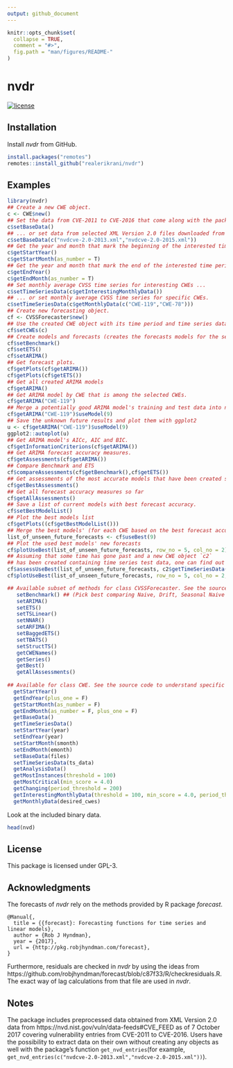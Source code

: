 ```yaml
---
output: github_document
---
```


<!--
---
output:
   html_document:
     self_contained: no
---
-->

<!-- README.md is generated from README.Rmd. Please edit that file -->

```r
knitr::opts_chunk$set(
  collapse = TRUE,
  comment = "#>",
  fig.path = "man/figures/README-"
)
```
# nvdr
[![license](https://img.shields.io/badge/license-GPL--3-blue.svg)](https://www.gnu.org/licenses/gpl-3.0.en.html)

## Installation

Install *nvdr* from GitHub.
```r
install.packages("remotes")
remotes::install_github("realerikrani/nvdr")
```

## Examples

```r
library(nvdr)
## Create a new CWE object.
c <- CWE$new()
## Set the data from CVE-2011 to CVE-2016 that come along with the package ...
c$setBaseData()
## ... or set data from selected XML Version 2.0 files downloaded from https://nvd.nist.gov/vuln/data-feeds#CVE_FEED .
c$setBaseData(c("nvdcve-2.0-2013.xml","nvdcve-2.0-2015.xml"))
## Get the year and month that mark the beginning of the interested time period.
c$getStartYear()
c$getStartMonth(as_number = T)
## Get the year and month that mark the end of the interested time period. See how to change the end and start at the end of the README.
c$getEndYear()
c$getEndMonth(as_number = T)
## Set monthly average CVSS time series for interesting CWEs ...
c$setTimeSeriesData(c$getInterestingMonthlyData())
## ... or set monthly average CVSS time series for specific CWEs.
c$setTimeSeriesData(c$getMonthlyData(c("CWE-119","CWE-78")))
## Create new forecasting object.
cf <- CVSSForecaster$new()
## Use the created CWE object with its time period and time series data.
cf$setCWEs(c)
## Create models and forecasts (creates the forecasts models for the selected CWEs' time series and measures the accuracy).
cf$setBenchmark()
cf$setETS()
cf$setARIMA()
## Get forecast plots.
cf$getPlots(cf$getARIMA())
cf$getPlots(cf$getETS())
## Get all created ARIMA models
cf$getARIMA()
## Get ARIMA model by CWE that is among the selected CWEs.
cf$getARIMA("CWE-119")
## Merge a potentially good ARIMA model's training and test data into new training data for forecasts of the unknown future of 9 months.
cf$getARIMA("CWE-119")$useModel(9)
## Save the unknown future results and plot them with ggplot2
u <- cf$getARIMA("CWE-119")$useModel(9)
ggplot2::autoplot(u)
## Get ARIMA model's AICc, AIC and BIC.
cf$getInformationCriterions(cf$getARIMA())
## Get ARIMA forecast accuracy measures.
cf$getAssessments(cf$getARIMA())
## Compare Benchmark and ETS
cf$compareAssessments(cf$getBenchmark(),cf$getETS())
## Get assessments of the most accurate models that have been created so far for each CWE
cf$getBestAssessments()
## Get all forecast accuracy measures so far
cf$getAllAssessments()
## Save a list of current models with best forecast accuracy.
cf$setBestModelList()
## Plot the best models list
cf$getPlots((cf$getBestModelList()))
## Merge the best models' (for each CWE based on the best forecast accuracy) training and test data into new training data for forecasts of the unknown future of 9 months.
list_of_unseen_future_forecasts <- cf$useBest(9)
## Plot the used best models' new forecasts
cf$plotUseBest(list_of_unseen_future_forecasts, row_no = 5, col_no = 2)
## Assuming that some time has gone past and a new CWE object `c2`
## has been created containing time series test data, one can find out the forecast accuracy and add the obtained actual values to plots
cf$assessUseBest(list_of_unseen_future_forecasts, c2$getTimeSeriesData())
cf$plotUseBest(list_of_unseen_future_forecasts, row_no = 5, col_no = 2, actual = c2$getTimeSeriesData())

## Available subset of methods for class CVSSForecaster. See the source code to understand specific use cases.
   setBenchmark() ## (Pick best comparing Naive, Drift, Seasonal Naive and Mean).
   setARIMA()
   setETS()
   setTSLinear()
   setNNAR()
   setARFIMA()
   setBaggedETS()
   setTBATS()
   setStructTS()
   getCWENames()
   getSeries()
   getBest()
   getAllAssessments()
   
## Available for class CWE. See the source code to understand specific use cases.
  getStartYear()
  getEndYear(plus_one = F)
  getStartMonth(as_number = F)
  getEndMonth(as_number = F, plus_one = F)
  getBaseData()
  getTimeSeriesData()
  setStartYear(year)
  setEndYear(year)
  setStartMonth(smonth)
  setEndMonth(emonth)
  setBaseData(files)
  setTimeSeriesData(ts_data)
  getAnalysisData()
  getMostInstances(threshold = 100)
  getMostCritical(min_score = 4.0)
  getChanging(period_threshold = 200)
  getInterestingMonthlyData(threshold = 100, min_score = 4.0, period_threshold = 200, as_monthly_ts = T)
  getMonthlyData(desired_cwes)
```

Look at the included binary data.
```r
head(nvd)
```

## License
This package is licensed under GPL-3.

## Acknowledgments
The forecasts of *nvdr* rely on the methods provided by R package *forecast*.
```
@Manual{,
  title = {{forecast}: Forecasting functions for time series and linear models},
  author = {Rob J Hyndman},
  year = {2017},
  url = {http://pkg.robjhyndman.com/forecast},
}
```
Furthermore, residuals are checked in *nvdr* by using the ideas from https://github.com/robjhyndman/forecast/blob/c87f33/R/checkresiduals.R. The
exact way of lag calculations from that file are used in *nvdr*.

## Notes
The package includes preprocessed data obtained from XML Version 2.0 data from https://nvd.nist.gov/vuln/data-feeds#CVE_FEED as of 7 October 2017 covering vulnerability entries from CVE-2011 to CVE-2016. Users have the possibility to extract data on their own without creating any objects as well with the package's function ``get_nvd_entries``(for example,  ``get_nvd_entries(c("nvdcve-2.0-2013.xml","nvdcve-2.0-2015.xml"))``).
